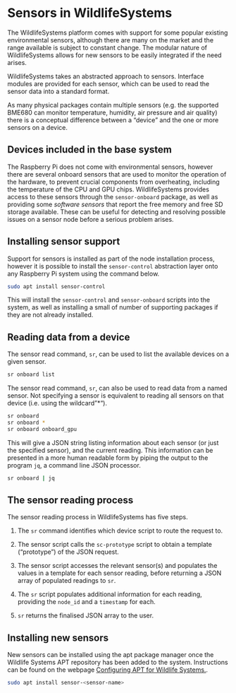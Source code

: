 # Sensors in WildlifeSystems

The WildlifeSystems platform comes with support for some popular existing environmental sensors, although there are many on the market and the range available is subject to constant change. The modular nature of WildlifeSystems allows for new sensors to be easily integrated if the need arises.

WildlifeSystems takes an abstracted approach to sensors. Interface modules are provided for each sensor, which can be used to read the sensor data into a standard format.

As many physical packages contain multiple sensors (e.g. the supported BME680 can monitor temperature, humidity, air pressure and air quality) there is a conceptual difference between a "device" and the one or more sensors on a device.


## Devices included in the base system

The Raspberry Pi does not come with environmental sensors, however there are several onboard sensors that are used to monitor the operation of the hardware, to prevent crucial components from overheating, including the temperature of the CPU and GPU chips. WildlifeSystems provides access to these sensors through the `sensor-onboard` package, as well as providing some _software sensors_ that report the free memory and free SD storage available. These can be useful for detecting and resolving possible issues on a sensor node before a serious problem arises.

## Installing sensor support

Support for sensors is installed as part of the node installation process, however it is possible to install the `sensor-control` abstraction layer onto any Raspberry Pi system using the command below.

````bash
sudo apt install sensor-control
````

This will install the `sensor-control` and `sensor-onboard` scripts into the system, as well as installing a small of number of supporting packages if they are not already installed.

## Reading data from a device

The sensor read command, `sr`, can be used to list the available devices on a given sensor.

````bash
sr onboard list
````

The sensor read command, `sr`, can also be used to read data from a named sensor. Not specifying a sensor is equivalent to reading all sensors on that device (i.e. using the wildcard"*").

````bash
sr onboard
sr onboard *
sr onboard onboard_gpu
````

This will give a JSON string listing information about each sensor (or just the specified sensor), and the current reading. This information can be presented in a more human readable form by piping the output to the program `jq`, a command line JSON processor.

````bash
sr onboard | jq
````

## The sensor reading process

The sensor reading process in WildlifeSystems has five steps.

1. The `sr` command identifies which device script to route the request to.

2. The sensor script calls the `sc-prototype` script to obtain a template ("prototype") of the JSON request.

3. The sensor script accesses the relevant sensor(s) and populates the values in a template for each sensor reading, before returning a JSON array of populated readings to `sr`.

4. The `sr` script populates additional information for each reading, providing the `node_id` and a `timestamp` for each.

5. `sr` returns the finalised JSON array to the user.

## Installing new sensors

New sensors can be installed using the apt package manager once the Wildlife Systems APT repository has been added to the system. Instructions can be found on the webpage [Configuring APT for Wildlife Systems.](https://wildlife.systems/apt-configuration.html).

````bash
sudo apt install sensor-<sensor-name>
````

